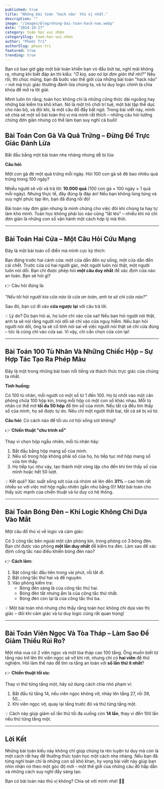 ```yaml
---
published: true
title: "Những bài toán 'hack não' thú vị nhất."
description: ""
image: "/images/blog/nhung-bai-toan-hack-nao.webp"
date: "2024-10-27"
category: toán học vui nhộn
categorySlug: toan-hoc-vui-nhon
author: "Phước Trí"
authorSlug: phuoc-tri
featured: true
trending: true
---
```


Bạn có bao giờ gặp một bài toán khiến bạn vò đầu bứt tai, nghĩ mãi không ra, nhưng khi biết đáp án thì kiểu: _"Ơ kìa, sao nó lại đơn giản thế nhỉ?"_ Nếu rồi, thì chúc mừng, bạn đã bước vào thế giới của những bài toán "hack não" – nơi mà trực giác thường đánh lừa chúng ta, và tư duy logic chính là chìa khóa để mở ra lời giải.

Mình luôn tin rằng, toán học không chỉ là những công thức dài ngoằng hay những bài kiểm tra khô khan. Nó là một trò chơi trí tuệ, một bài tập thể dục cho não bộ, và đôi khi, là một câu đố đầy bất ngờ. Trong bài viết này, mình sẽ chia sẻ một số bài toán thú vị mà mình rất thích – những câu hỏi tưởng chừng đơn giản nhưng có thể làm bạn suy nghĩ cả buổi!

## Bài Toán Con Gà Và Quả Trứng – Đừng Để Trực Giác Đánh Lừa

Bắt đầu bằng một bài toán nhẹ nhàng nhưng dễ bị lừa:

**Câu hỏi:**

Một con gà đẻ một quả trứng mỗi ngày. Hỏi 100 con gà sẽ đẻ bao nhiêu quả trứng trong 100 ngày?

Nhiều người sẽ vội vã trả lời: **10.000 quả** (100 con gà × 100 ngày × 1 quả mỗi ngày). Nhưng thực tế, đây đúng là đáp án! Nếu bạn không lúng túng và suy nghĩ phức tạp lên, bạn đã đúng rồi đó!

Bài toán này đơn giản nhưng là minh chứng cho việc đôi khi chúng ta hay tự làm khó mình. Toán học không phải lúc nào cũng "lắt léo" – nhiều khi nó chỉ đơn giản là những con số vận hành một cách hợp lý mà thôi.

---

## Bài Toán Hai Cửa – Một Câu Hỏi Cứu Mạng

Đây là một bài toán cổ điển mà mình cực kỳ thích:

Bạn đứng trước hai cánh cửa: một cửa dẫn đến sự sống, một cửa dẫn đến cái chết. Trước cửa có hai người gác, một người luôn nói thật, một người luôn nói dối. Bạn chỉ được phép hỏi **một câu duy nhất** để xác định cửa nào an toàn. Bạn sẽ hỏi gì?

👉 Câu hỏi đúng là:

_"Nếu tôi hỏi người kia cửa nào là cửa an toàn, anh ta sẽ chỉ cửa nào?"_

Sau đó, bạn cứ đi vào **cửa ngược lại** với câu trả lời.

💡 Lý do? Dù bạn hỏi ai, họ luôn chỉ vào cửa sai! Nếu bạn hỏi người nói thật, anh ta sẽ nói rằng người nói dối sẽ chỉ vào cửa nguy hiểm. Nếu bạn hỏi người nói dối, ông ta sẽ cố tình nói sai về việc người nói thật sẽ chỉ cửa đúng – tức là cũng chỉ vào cửa sai. Vì vậy, chỉ cần chọn cửa còn lại!

---

## Bài Toán 100 Tù Nhân Và Những Chiếc Hộp – Sự Hợp Tác Tạo Ra Phép Màu

Đây là một trong những bài toán nổi tiếng và thách thức trực giác của chúng ta nhất.

**Tình huống:**

Có 100 tù nhân, mỗi người có một số từ 1 đến 100. Họ bị nhốt vào một căn phòng chứa 100 hộp kín, trong mỗi hộp có một con số khác nhau. Mỗi tù nhân có thể mở **tối đa 50 hộp** để tìm số của mình. Nếu tất cả đều tìm thấy số của mình, họ sẽ được tự do. Nếu chỉ một người thất bại, tất cả sẽ bị xử tử.

**Câu hỏi:** Có cách nào để tối ưu cơ hội sống sót không?

👉 **Chiến thuật "chu trình số"**

Thay vì chọn hộp ngẫu nhiên, mỗi tù nhân hãy:

1. Bắt đầu bằng hộp mang số của mình.
2. Nếu số trong hộp không phải số của họ, họ tiếp tục mở hộp mang số vừa tìm thấy.
3. Họ tiếp tục như vậy, tạo thành một vòng lặp cho đến khi tìm thấy số của mình hoặc hết 50 lượt.

💡 Kết quả? Xác suất sống sót của cả nhóm sẽ lên đến **31%** – cao hơn rất nhiều so với việc mở hộp ngẫu nhiên (gần như bằng 0)! Một bài toán cho thấy sức mạnh của chiến thuật và tư duy có hệ thống.

---

## Bài Toán Bóng Đèn – Khi Logic Không Chỉ Dựa Vào Mắt

Một câu đố thú vị về logic và cảm giác:

Có 3 công tắc bên ngoài một căn phòng kín, trong phòng có 3 bóng đèn. Bạn chỉ được vào phòng **một lần duy nhất** để kiểm tra đèn. Làm sao để xác định công tắc nào điều khiển bóng đèn nào?

👉 **Cách làm:**

1. Bật công tắc đầu tiên trong vài phút, rồi tắt đi.
2. Bật công tắc thứ hai và để nguyên.
3. Vào phòng kiểm tra:
   - Bóng đèn sáng là của công tắc thứ hai.
   - Bóng đèn tắt nhưng ấm là của công tắc thứ nhất.
   - Bóng đèn còn lại là của công tắc thứ ba.

💡 Một bài toán nhỏ nhưng cho thấy rằng toán học không chỉ dựa vào thị giác – đôi khi cảm giác và tư duy logic cũng rất quan trọng!

---

## Bài Toán Viên Ngọc Và Tòa Tháp – Làm Sao Để Giảm Thiểu Rủi Ro?

Một nhà vua có 2 viên ngọc và một tòa tháp cao 100 tầng. Ông muốn biết từ tầng nào trở lên thì viên ngọc sẽ vỡ khi rơi, nhưng chỉ có **hai viên** để thử nghiệm. Hỏi làm thế nào để tìm ra tầng an toàn với **số lần thử ít nhất**?

👉 **Chiến thuật tối ưu:**

Thay vì thử từng tầng một, hãy sử dụng cách chia nhỏ phạm vi:

1. Bắt đầu từ tầng 14, nếu viên ngọc không vỡ, nhảy lên tầng 27, rồi 39, 50...
2. Khi viên ngọc vỡ, quay lại tầng trước đó và thử từng tầng một.

💡 Cách này giúp giảm số lần thử tối đa xuống còn **14 lần**, thay vì đến 100 lần nếu thử từng tầng một.

---

## Lời Kết

Những bài toán kiểu này không chỉ giúp chúng ta rèn luyện tư duy mà còn là một cách rất hay để thưởng thức toán học một cách nhẹ nhàng. Nếu bạn đã từng nghĩ toán chỉ là những con số khô khan, hy vọng bài viết này giúp bạn nhìn nhận nó theo một góc độ mới – một thế giới của những câu đố hấp dẫn và những cách suy nghĩ đầy sáng tạo.

Bạn có bài toán nào thú vị không? Chia sẻ với mình nhé! 🚀🔢
